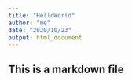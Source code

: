 ```yaml
---
title: "HelloWorld"
author: "me"
date: "2020/10/23"
output: html_document
---
```


## This is a markdown file